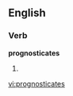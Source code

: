 
==English==

===Verb===
'''prognosticates'''

# {{third-person singular of|[[prognosticate]]}}

[[vi:prognosticates]]